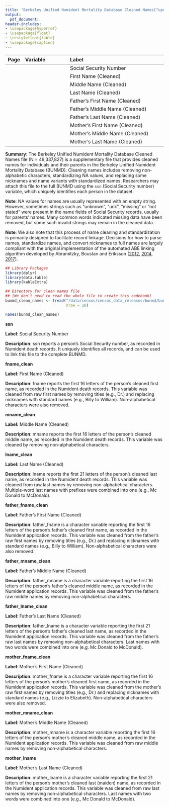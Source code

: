 ```yaml
---
title: "Berkeley Unified Numident Mortality Database Cleaned Names[^updated]"
output:
  pdf_document:
header-includes:
- \usepackage{hyperref}
- \usepackage{float}
- \restylefloat{table}
- \usepackage{caption}
---
```

[^updated]: Last updated: `r format(Sys.time(), '%d %B, %Y')`



| Page| Variable            | Label                                        |
|----:|:--------------------|:---------------------------------------------|
|  \hyperlink{page.2}{2}    | \hyperlink{page.2}{ssn}                |Social Security Number              |
|  \hyperlink{page.3}{3}    | \hyperlink{page.3}{fname\_clean}              |First Name   (Cleaned)       |
|  \hyperlink{page.4}{4}    | \hyperlink{page.4}{mname\_clean}              |Middle Name  (Cleaned)       | 
|  \hyperlink{page.5}{5}    | \hyperlink{page.5}{lname\_clean}              |Last Name    (Cleaned)       |
|  \hyperlink{page.6}{6}  | \hyperlink{page.6}{father\_fname\_clean}      |Father's First Name (Cleaned)          |
|  \hyperlink{page.7}{7}  | \hyperlink{page.7}{father\_mname\_clean}      |Father's Middle Name (Cleaned)         |
|  \hyperlink{page.8}{8}  | \hyperlink{page.8}{father\_lname\_clean}      |Father's Last Name   (Cleaned)         |
|  \hyperlink{page.9}{9}  | \hyperlink{page.9}{mother\_fname\_clean}      |Mother's First Name (Cleaned)          |
|  \hyperlink{page.10}{10}  | \hyperlink{page.10}{mother\_mname\_clean}      |Mother's Middle Name (Cleaned)      |
|  \hyperlink{page.11}{11}  | \hyperlink{page.11}{mother\_lname\_clean}      |Mother's Last Name (Cleaned)        |


\vspace{5 pt}

**Summary**: The Berkeley Unified Numident Mortality Database Cleaned Names file (N = 49,337,827) is a supplementary file that provides cleaned names for individuals and their parents in the Berkeley Unified Numident Mortality Database (BUNMD). Cleaning names includes removing non-alphabetic characters, standardizing NA values, and replacing some nicknames and name variants with standardized names. Researchers may attach this file to the full BUNMD using the `ssn` (Social Security number) variable, which uniquely identifies each person in the dataset.

\vspace{10 pt}

**Note**: NA values for names are usually represented with an empty string. However, sometimes strings such as "unknown", "unk", "missing" or "not stated" were present in the name fields of Social Security records, usually for parents' names. Many common words indicated missing data have been removed, but some such invalid strings may remain in the cleaned data.

**Note**: We also note that this process of name cleaning and standardization is primarily designed to facilitate record linkage. Decisions for how to parse names, standardize names, and convert nicknames to full names are largely compliant with the original implementation of the automated ABE linking algorithm developed by Abramitzky, Boustan and Eriksson ([2012](https://ranabr.people.stanford.edu/sites/g/files/sbiybj26066/files/media/file/abe_ageofmassmigration.pdf), [2014](https://ranabr.people.stanford.edu/sites/g/files/sbiybj26066/files/media/file/abe_assimilation_1.pdf), [2017](https://ranabr.people.stanford.edu/sites/g/files/sbiybj26066/files/media/file/return-migrants.pdf)).


```r
## Library Packages
library(dplyr)
library(data.table)
library(kableExtra)

## Directory for clean names file
## (We don't need to read the whole file to create this codebook)
bunmd_clean_names <- fread("/data/censoc/censoc_data_releases/bunmd/bunmd_v2/bunmd_clean_name_fields_only.csv",
                           nrow = 10)

names(bunmd_clean_names)
```


\newpage 

**\huge ssn**
\normalsize
\vspace{12pt}

**Label**: Social Security Number

**Description**: ssn reports a person's Social Security number, as recorded in Numident death records. It uniquely identifies all records, and can be used to link this file to the complete BUNMD.

\newpage 

**\huge fname\_clean **
\normalsize
\vspace{12pt}

**Label**: First Name (Cleaned)

**Description**: fname reports the first 16 letters of the person's cleaned first name, as recorded in the Numident death records. This variable was cleaned from raw first names by removing titles (e.g., Dr.)
and replacing nicknames with standard names (e.g., Billy to William). Non-alphabetical characters were also
removed.

\newpage 

**\huge mname\_clean **
\normalsize
\vspace{12pt}

**Label:** Middle Name (Cleaned)

**Description**: mname reports the first 16 letters of the person's cleaned middle name, as recorded in the Numident death records. This variable was cleaned by removing non-alphabetical characters.

\newpage 


**\huge lname\_clean **
\normalsize
\vspace{12pt}

**Label:** Last Name (Cleaned)

**Description**: lname reports the first 21 letters of the person's cleaned last name, as recorded in the Numident death records. This variable was cleaned from raw last names by removing non-alphabetical characters. Multiple-word last names with prefixes were combined into one (e.g., Mc Donald to McDonald).




\newpage

**\huge father\_fname\_clean **
\normalsize
\vspace{12pt}

**Label**: Father's First Name (Cleaned)

**Description**: father_fname is a character variable reporting the first 16 letters of the person's father's cleaned first name, as recorded in the Numident application records. This variable was cleaned from the father's raw first names by removing titles (e.g., Dr.) and replacing nicknames with standard names (e.g., Billy to William). Non-alphabetical characters were also removed.

\newpage 

**\huge father\_mname\_clean **
\normalsize
\vspace{12pt}

**Label**: Father's Middle Name (Cleaned)

**Description**: father_mname is a character variable reporting the first 16 letters of the person's father's cleaned middle name, as recorded in the Numident application records.  This variable was cleaned from the father's raw middle names by removing non-alphabetical characters.

\newpage 


**\huge father\_lname\_clean**
\normalsize
\vspace{12pt}

**Label**: Father's Last Name (Cleaned)

**Description**: father_lname is a character variable reporting the first 21 letters of the person's father's cleaned last name, as recorded in the Numident application records.  This variable was cleaned from the father's raw last names by removing non-alphabetical characters. Last names with two words were combined into one (e.g. Mc Donald to McDonald).

\newpage 




**\huge mother\_fname\_clean **
\normalsize
\vspace{12pt}

**Label**: Mother's First Name (Cleaned)

**Description**: mother_fname is a character variable reporting the first 16 letters of the person's mother's cleaned first name, as recorded in the Numident application records.  This variable was cleaned from the mother's raw first names by removing titles (e.g., Dr.) and replacing nicknames with standard names (e.g., Lizzie to Elizabeth). Non-alphabetical characters were also removed.

\newpage 

**\huge mother\_mname\_clean **
\normalsize
\vspace{12pt}

**Label**: Mother's Middle Name (Cleaned)

**Description**: mother_mname is a character variable reporting the first 16 letters of the person's mother's cleaned middle name, as recorded in the Numident application records. This variable was cleaned from raw middle names by removing non-alphabetical characters.

\newpage 


**\huge mother\_lname **
\normalsize
\vspace{12pt}

**Label**: Mother's Last Name (Cleaned)

**Description**: mother_lname is a character variable reporting the first 21 letters of the person's mother's cleaned last (maiden) name, as recorded in the Numident application records. This variable was cleaned from raw last names by removing non-alphabetical characters. Last names with two words were combined into one (e.g., Mc Donald to McDonald).






